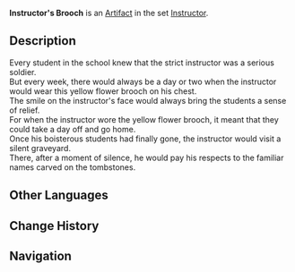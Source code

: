 {{Artifact Infobox
|image = Item Instructor's Brooch.png
|set   = Instructor
|piece = Flower of Life
}}
{{Description|Whenever the instructor wore this brooch, it meant there would be no training sessions that day.}}
'''Instructor's Brooch''' is an [[Artifact]] in the set [[Instructor]].

==Description==
Every student in the school knew that the strict instructor was a serious soldier.<br />But every week, there would always be a day or two when the instructor would wear this yellow flower brooch on his chest.<br />The smile on the instructor's face would always bring the students a sense of relief.<br />For when the instructor wore the yellow flower brooch, it meant that they could take a day off and go home.<br />Once his boisterous students had finally gone, the instructor would visit a silent graveyard.<br />There, after a moment of silence, he would pay his respects to the familiar names carved on the tombstones.

==Other Languages==
{{Other Languages
|en      = Instructor's Brooch
|zhs     = 教官的胸花
|zhs_rm  = Jiàoguān de Xiōnghuā
|zht     = 教官的胸花
|zht_rm  = Jiàoguān de Xiōnghuā
|zh_tl   = Instructor's Brooch
|ja      = 教官の花飾り
|ja_rm   = Kyoukan no Hanakazari
|ja_tl   = Instructor's Floral Ornament
|ko      = 교관의 브로치
|ko_rm   = 
|ko_tl   = 
|es      = Broche del Instructor
|es_tl   = Instructor's Brooch
|fr      = Broche de l'Instructeur
|fr_tl   = Brooch of the Instructor
|ru      = Брошь инструктора
|ru_tl   = 
|th      = Instructor's Brooch
|vi      = Hoa Giáo Quan
|vi_tl   = 
|de      = Ausbilderbrosche
|de_tl   = Instructor's Brooch
|id      = Instructor's Brooch
|pt      = Broche de Instrutor
|pt_tl   = 
}}

==Change History==
{{Change History|1.0}}

==Navigation==
{{Artifact Set Navbox|Instructor}}